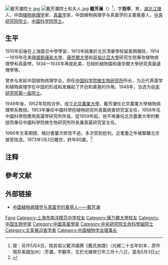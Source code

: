 {{Infobox_Person
| name = 戴芳澜
|image= 戴芳瀾.jpg
|box_width= 
|occupation= 
| period = 
|birth_name=
| other_names =
| Sex =男
|birth_date= 1893年5月3日
|birth_place= {{QING}}[[湖北省|湖北省]][[江陵县|江陵县]]
|death_date= {{death date and age|1973|1|3|1893|5|4}}
|death_place= 
| nationality ={{PRC}}
| residence =
| party ={{CPC}}
| religion =
| spouse = 
| relatives = 
|education= 
| past = 
{{Infobox_People_Sinica
|组别=生命科學組
|届数=第1屆
|当选年=1948年
}}
{{Infobox_People_CAS
|学部=生命科学和医学学部
|专业=植物病理学
|当选年=1955年
}}
| work =
|awards=
}}
[[File:戴芳瀾院士.jpg|thumb]]
[[File:戴芳瀾院士和夫人.jpg|thumb]]
'''戴芳澜'''（{{bd|1893年|5月3日|1973年|1月3日|catIdx=D戴芳澜}}）<ref group="注">按：另作5月4日，按其祖父戴洪禧撰《戴氏族譜》（光緒二十五年刻本，原件現存美國加州）:芳瀾，字觀亭，生於光緒癸巳年三月十八日，當為5月3日</ref>，字'''观亭'''，男，[[湖北|湖北]][[江陵县|江陵]]人，中国[[植物病理学|植物病理学]]家、[[真菌学|真菌学]]家，中国植物病理学与真菌学的主要奠基人，[[中央研究院院士|中央研究院院士]]，[[中国科学院院士|中国科学院院士]]。

== 生平 ==
1910年前後在上海震旦中學學習，1913年結業於北京清華學校留美預備班，1914一1919年在美國[[威斯康新大學|威斯康新大學]]、[[康奈爾大學|康奈爾大學]]和[[哥倫比亞大學|哥倫比亞大學]]研究生院專攻植物病理學和真菌學。1934一1935年再度赴美，在紐約植物園和康奈爾大學研究真菌遺傳學等。

曾参与发起中国植物病理学会，担任[[中国科学院微生物研究所|中国科学院微生物研究所]]所长，为近代真菌学和植物病理学在中国的形成和发展起了开创和奠基的作用。1948年，当选为[[中央研究院|中央研究院]][[中央研究院第一屆院士|第一屆院士]]。

1949年後，1952年院校合併，成立[[北京農業大學|北京農業大學]]，戴芳瀾任北京農業大學植物病理學系教授。1953年兼任中國科學院植物研究所真菌病害研究室主任，1956年任中國科學院應用真菌學研究所所長。從1959年起，他不再兼任北京農業大學的教授而專任中國科學院微生物研究所所長兼真菌研究室主任。

1966年文革期間，檢討書屢次修改不過，多次受到批判。近耄耋之年被驅離北京接受改造。1973年1月3日離世，終年80歲。<ref>{{cite news|url=http://www.epochtimes.com/b5/17/1/11/n8690231.htm|title=留在大陸的中華民國院士之大結局（二）|author=張東園|publisher=大紀元|date=2017-01-11|accessdate=2018-01-23|archive-date=2018-01-24|archive-url=https://web.archive.org/web/20180124071345/http://www.epochtimes.com/b5/17/1/11/n8690231.htm|dead-url=no}}</ref>

{{植物命名人|F.L.Tai|戴芳澜}}

== 注释 ==
<references group="注"/>

== 參考文献 ==
{{reflist}}

== 外部链接 ==
* [http://www.gmw.cn/content/2005-06/09/content_248502.htm 中国植物病理学与真菌学的奠基人——戴芳澜] {{Wayback|url=http://www.gmw.cn/content/2005-06/09/content_248502.htm |date=20121114084443 }}

{{中央研究院第一屆院士}}
{{中国科学院生命科学和医学学部院士}}
{{中华人民共和国科学技术协会第一届全国委员会}}

{{Authority control}}
{{DEFAULTSORT:Dai戴}}
[[Category:戴姓|Fang]]
[[Category:上海市南洋模范中学校友|Category:上海市南洋模范中学校友]]
[[Category:康乃爾大學校友|Category:康乃爾大學校友]]
[[Category:中国生物学家|Category:中国生物学家]]
[[Category:中國真菌學家|Category:中國真菌學家]]
[[Category:中央研究院生命科學組院士|Category:中央研究院生命科學組院士]]
[[Category:文革被迫害学者|Category:文革被迫害学者]]
[[Category:中国植物学会理事长|Category:中国植物学会理事长]]